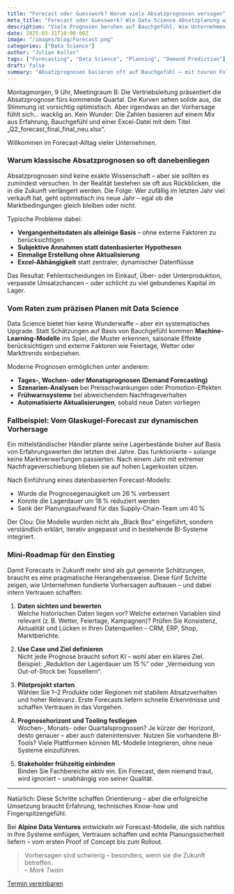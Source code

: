 ```yaml
---
title: "Forecast oder Guesswork? Warum viele Absatzprognosen versagen"
meta_title: "Forecast oder Guesswork? Wie Data Science Absatzplanung wirklich verbessert"
description: "Viele Prognosen beruhen auf Bauchgefühl. Wie Unternehmen mit Data Science gezielter planen und reagieren können."
date: 2025-03-31T10:00:00Z
image: "/images/blog/Forecast.png"
categories: ["Data Science"]
author: "Julian Koller"
tags: ["Forecasting", "Data Science", "Planning", "Demand Prediction"]
draft: false
summary: "Absatzprognosen basieren oft auf Bauchgefühl – mit teuren Folgen. Wie Data Science hilft, realistisch zu planen und smarter zu handeln."
---
```


Montagmorgen, 9 Uhr, Meetingraum B: Die Vertriebsleitung präsentiert die Absatzprognose fürs kommende Quartal. Die Kurven sehen solide aus, die Stimmung ist vorsichtig optimistisch. Aber irgendwas an der Vorhersage fühlt sich… wacklig an. Kein Wunder: Die Zahlen basieren auf einem Mix aus Erfahrung, Bauchgefühl und einer Excel-Datei mit dem Titel „Q2_forecast_final_final_neu.xlsx“.

Willkommen im Forecast-Alltag vieler Unternehmen.

### Warum klassische Absatzprognosen so oft danebenliegen

Absatzprognosen sind keine exakte Wissenschaft – aber sie sollten es zumindest versuchen. In der Realität bestehen sie oft aus Rückblicken, die in die Zukunft verlängert werden. Die Folge: Wer zufällig im letzten Jahr viel verkauft hat, geht optimistisch ins neue Jahr – egal ob die Marktbedingungen gleich bleiben oder nicht.

Typische Probleme dabei:

- **Vergangenheitsdaten als alleinige Basis** – ohne externe Faktoren zu berücksichtigen  
- **Subjektive Annahmen statt datenbasierter Hypothesen**  
- **Einmalige Erstellung ohne Aktualisierung**  
- **Excel-Abhängigkeit** statt zentraler, dynamischer Datenflüsse  

Das Resultat: Fehlentscheidungen im Einkauf, Über- oder Unterproduktion, verpasste Umsatzchancen – oder schlicht zu viel gebundenes Kapital im Lager.

### Vom Raten zum präzisen Planen mit Data Science

Data Science bietet hier keine Wunderwaffe – aber ein systematisches Upgrade. Statt Schätzungen auf Basis von Bauchgefühl kommen **Machine-Learning-Modelle** ins Spiel, die Muster erkennen, saisonale Effekte berücksichtigen und externe Faktoren wie Feiertage, Wetter oder Markttrends einbeziehen.

Moderne Prognosen ermöglichen unter anderem:

- **Tages-, Wochen- oder Monatsprognosen (Demand Forecasting)**  
- **Szenarien-Analysen** bei Preisschwankungen oder Promotion-Effekten  
- **Frühwarnsysteme** bei abweichendem Nachfrageverhalten  
- **Automatisierte Aktualisierungen**, sobald neue Daten vorliegen  

### Fallbeispiel: Vom Glaskugel-Forecast zur dynamischen Vorhersage

Ein mittelständischer Händler plante seine Lagerbestände bisher auf Basis von Erfahrungswerten der letzten drei Jahre. Das funktionierte – solange keine Marktverwerfungen passierten. Nach einem Jahr mit extremer Nachfrageverschiebung blieben sie auf hohen Lagerkosten sitzen.

Nach Einführung eines datenbasierten Forecast-Modells:

- Wurde die Prognosegenauigkeit um 26 % verbessert  
- Konnte die Lagerdauer um 18 % reduziert werden  
- Sank der Planungsaufwand für das Supply-Chain-Team um 40 %  

Der Clou: Die Modelle wurden nicht als „Black Box“ eingeführt, sondern verständlich erklärt, iterativ angepasst und in bestehende BI-Systeme integriert.

### Mini-Roadmap für den Einstieg

Damit Forecasts in Zukunft mehr sind als gut gemeinte Schätzungen, braucht es eine pragmatische Herangehensweise. Diese fünf Schritte zeigen, wie Unternehmen fundierte Vorhersagen aufbauen – und dabei intern Vertrauen schaffen:

1. **Daten sichten und bewerten**  
   Welche historischen Daten liegen vor? Welche externen Variablen sind relevant (z. B. Wetter, Feiertage, Kampagnen)? Prüfen Sie Konsistenz, Aktualität und Lücken in Ihren Datenquellen – CRM, ERP, Shop, Marktberichte.

2. **Use Case und Ziel definieren**  
   Nicht jede Prognose braucht sofort KI – wohl aber ein klares Ziel.  
   Beispiel: „Reduktion der Lagerdauer um 15 %“ oder „Vermeidung von Out-of-Stock bei Topsellern“.

3. **Pilotprojekt starten**  
   Wählen Sie 1–2 Produkte oder Regionen mit stabilem Absatzverhalten und hoher Relevanz. Erste Forecasts liefern schnelle Erkenntnisse und schaffen Vertrauen in das Vorgehen.

4. **Prognosehorizont und Tooling festlegen**  
   Wochen-, Monats- oder Quartalsprognosen? Je kürzer der Horizont, desto genauer – aber auch datenintensiver. Nutzen Sie vorhandene BI-Tools? Viele Plattformen können ML-Modelle integrieren, ohne neue Systeme einzuführen.

5. **Stakeholder frühzeitig einbinden**  
   Binden Sie Fachbereiche aktiv ein. Ein Forecast, dem niemand traut, wird ignoriert – unabhängig von seiner Qualität.

---

Natürlich: Diese Schritte schaffen Orientierung – aber die erfolgreiche Umsetzung braucht Erfahrung, technisches Know-how und Fingerspitzengefühl.

Bei **Alpine Data Ventures** entwickeln wir Forecast-Modelle, die sich nahtlos in Ihre Systeme einfügen, Vertrauen schaffen und echte Planungssicherheit liefern – vom ersten Proof of Concept bis zum Rollout.

> Vorhersagen sind schwierig – besonders, wenn sie die Zukunft betreffen.  
> – *Mark Twain*

<div class="col-12 flex justify-center">
  <a class="btn btn-adv" href="https://calendly.com/andreas-klostermann-alpinedata/ersttermin">Termin vereinbaren</a>
</div>
